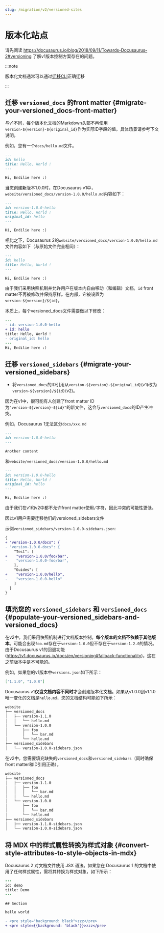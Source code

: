 ```yaml
---
slug: /migration/v2/versioned-sites
---
```


# 版本化站点

请先阅读 https://docusaurus.io/blog/2018/09/11/Towards-Docusaurus-2#versioning 了解v1版本控制方案存在的问题。

:::note

版本化文档通常可以通过[迁移CLI](./migration-automated.mdx)正确迁移

:::

## 迁移 `versioned_docs` 的front matter {#migrate-your-versioned_docs-front-matter}

与v1不同，每个版本化文档的Markdown头部不再使用`version-${version}-${original_id}`作为实际ID字段的值。具体场景请参考下文说明。

例如，您有一个`docs/hello.md`文件。

```md
---
id: hello
title: Hello, World !
---

Hi, Endilie here :)
```

当您创建新版本1.0.0时，在Docusaurus v1中，`website/versioned_docs/version-1.0.0/hello.md`内容如下：

```md
---
id: version-1.0.0-hello
title: Hello, World !
original_id: hello
---

Hi, Endilie here :)
```

相比之下，Docusaurus 2的`website/versioned_docs/version-1.0.0/hello.md`文件内容如下（与原始文件完全相同）：

```md
---
id: hello
title: Hello, World !
---

Hi, Endilie here :)
```

由于我们采用快照机制并允许用户在版本内自由移动（和编辑）文档，`id` front matter不再被修改并保持原样。在内部，它被设置为`version-${version}/${id}`。

本质上，每个versioned_docs文件需要做以下修改：

```diff {2-3,5}
---
- id: version-1.0.0-hello
+ id: hello
title: Hello, World !
- original_id: hello
---
Hi, Endilie here :)
```

## 迁移 `versioned_sidebars` {#migrate-your-versioned_sidebars}

- 将`versioned_docs`的ID引用从`version-${version}-${original_id}`(v1)改为`version-${version}/${id}`(v2)。

因为在v1中，很可能有人创建了front matter ID为`"version-${version}-${id}"`的新文件，这会与`versioned_docs`的ID产生冲突。

例如，Docusaurus 1无法区分`docs/xxx.md`

```md
---
id: version-1.0.0-hello
---

Another content
```

和`website/versioned_docs/version-1.0.0/hello.md`

```md
---
id: version-1.0.0-hello
title: Hello, World !
original_id: hello
---

Hi, Endilie here :)
```

由于我们在v1和v2中都不允许front matter使用`/`字符，因此冲突的可能性更低。

因此v1用户需要迁移他们的versioned_sidebars文件

示例`versioned_sidebars/version-1.0.0-sidebars.json`:

```diff {2-3,5-6,9-10}  title="versioned_sidebars/version-1.0.0-sidebars.json"
{
+ "version-1.0.0/docs": {
- "version-1.0.0-docs": {
    "Test": [
+    "version-1.0.0/foo/bar",
-    "version-1.0.0-foo/bar",
    ],
    "Guides": [
+    "version-1.0.0/hello",
-    "version-1.0.0-hello"
    ]
  }
}
```

## 填充您的 `versioned_sidebars` 和 `versioned_docs` {#populate-your-versioned_sidebars-and-versioned_docs}

在v2中，我们采用快照机制进行文档版本控制。**每个版本的文档不依赖于其他版本**。可能会出现`foo.md`存在于`version-1.0.0`但不存在于`version-1.2.0`的情况。由于Docusaurus v1的回退功能(https://v1.docusaurus.io/docs/en/versioning#fallback-functionality)，这在之前版本中是不可能的。

例如，如果您的v1版本中`versions.json`如下所示：

```json title="versions.json"
["1.1.0", "1.0.0"]
```

Docusaurus v1**仅当文档内容不同时**才会创建版本化文档。如果从v1.0.0到v1.1.0唯一变化的文档是`hello.md`，您的文档结构可能如下所示：

```bash
website
├── versioned_docs
│   ├── version-1.1.0
│   │   └── hello.md
│   └── version-1.0.0
│       ├── foo
│       │   └── bar.md
│       └── hello.md
├── versioned_sidebars
│   └── version-1.0.0-sidebars.json
```

在v2中，您需要填充缺失的`versioned_docs`和`versioned_sidebars`（同时确保front matter和ID引用正确）。

```bash {3-5,12}
website
├── versioned_docs
│   ├── version-1.1.0
│   │   ├── foo
│   │   │   └── bar.md
│   │   └── hello.md
│   └── version-1.0.0
│       ├── foo
│       │   └── bar.md
│       └── hello.md
├── versioned_sidebars
│   ├── version-1.1.0-sidebars.json
│   └── version-1.0.0-sidebars.json
```

## 将 MDX 中的样式属性转换为样式对象 {#convert-style-attributes-to-style-objects-in-mdx}

Docusaurus 2 对文档文件使用 JSX 语法。如果您在 Docusaurus 1 的文档中使用了任何样式属性，需将其转换为样式对象，如下所示：

```diff
---
id: demo
title: Demo
---

## Section

hello world

- <pre style="background: black">zzz</pre>
+ <pre style={{background: 'black'}}>zzz</pre>
```